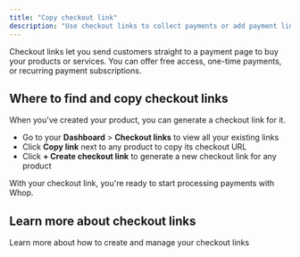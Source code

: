```yaml
---
title: "Copy checkout link"
description: "Use checkout links to collect payments or add payment links to your own website"
---
```


Checkout links let you send customers straight to a payment page to buy your products or services. You can offer free access, one-time payments, or recurring payment subscriptions.

## Where to find and copy checkout links

When you've created your product, you can generate a checkout link for it.

- Go to your **Dashboard** \> **Checkout links** to view all your existing links
- Click **Copy link** next to any product to copy its checkout URL
- Click **\+ Create checkout link** to generate a new checkout link for any product

With your checkout link, you're ready to start processing payments with Whop. 

## Learn more about checkout links

<Card title="Create a checkout link" icon="link" href="/checkout-links">
  Learn more about how to create and manage your checkout links
</Card>